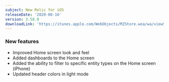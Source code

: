 ```yaml
---
subject: New Relic for iOS
releaseDate: '2020-06-16'
version: 3.58.0
downloadLink: 'https://itunes.apple.com/WebObjects/MZStore.woa/wa/viewSoftware?id=594038638&mt=8'
---
```


### New features

* Improved Home screen look and feel
* Added dashboards to the Home screen
* Added the ability to filter to specific entity types on the Home screen (iPhone)
* Updated header colors in light mode
